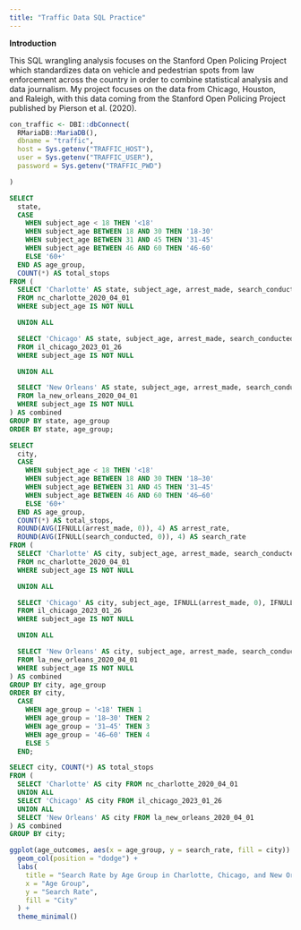 ```yaml
---
title: "Traffic Data SQL Practice"
---
```


**Introduction**

This SQL wrangling analysis focuses on the Stanford Open Policing Project which standardizes data on vehicle and pedestrian spots from law enforcement across the country in order to combine statistical analysis and data journalism. My project focuses on the data from Chicago, Houston, and Raleigh, with this data coming from the Stanford Open Policing Project published by Pierson et al. (2020).

```r
con_traffic <- DBI::dbConnect(
  RMariaDB::MariaDB(),
  dbname = "traffic",
  host = Sys.getenv("TRAFFIC_HOST"),
  user = Sys.getenv("TRAFFIC_USER"),
  password = Sys.getenv("TRAFFIC_PWD")

)
```

```sql
SELECT 
  state,
  CASE 
    WHEN subject_age < 18 THEN '<18'
    WHEN subject_age BETWEEN 18 AND 30 THEN '18-30'
    WHEN subject_age BETWEEN 31 AND 45 THEN '31-45'
    WHEN subject_age BETWEEN 46 AND 60 THEN '46-60'
    ELSE '60+'
  END AS age_group,
  COUNT(*) AS total_stops
FROM (
  SELECT 'Charlotte' AS state, subject_age, arrest_made, search_conducted
  FROM nc_charlotte_2020_04_01
  WHERE subject_age IS NOT NULL

  UNION ALL

  SELECT 'Chicago' AS state, subject_age, arrest_made, search_conducted
  FROM il_chicago_2023_01_26
  WHERE subject_age IS NOT NULL

  UNION ALL

  SELECT 'New Orleans' AS state, subject_age, arrest_made, search_conducted
  FROM la_new_orleans_2020_04_01
  WHERE subject_age IS NOT NULL
) AS combined
GROUP BY state, age_group
ORDER BY state, age_group;

```

```sql
SELECT 
  city,
  CASE 
    WHEN subject_age < 18 THEN '<18'
    WHEN subject_age BETWEEN 18 AND 30 THEN '18–30'
    WHEN subject_age BETWEEN 31 AND 45 THEN '31–45'
    WHEN subject_age BETWEEN 46 AND 60 THEN '46–60'
    ELSE '60+'
  END AS age_group,
  COUNT(*) AS total_stops,
  ROUND(AVG(IFNULL(arrest_made, 0)), 4) AS arrest_rate,
  ROUND(AVG(IFNULL(search_conducted, 0)), 4) AS search_rate
FROM (
  SELECT 'Charlotte' AS city, subject_age, arrest_made, search_conducted
  FROM nc_charlotte_2020_04_01
  WHERE subject_age IS NOT NULL

  UNION ALL

  SELECT 'Chicago' AS city, subject_age, IFNULL(arrest_made, 0), IFNULL(search_conducted, 0)
  FROM il_chicago_2023_01_26
  WHERE subject_age IS NOT NULL

  UNION ALL

  SELECT 'New Orleans' AS city, subject_age, arrest_made, search_conducted
  FROM la_new_orleans_2020_04_01
  WHERE subject_age IS NOT NULL
) AS combined
GROUP BY city, age_group
ORDER BY city,
  CASE 
    WHEN age_group = '<18' THEN 1
    WHEN age_group = '18–30' THEN 2
    WHEN age_group = '31–45' THEN 3
    WHEN age_group = '46–60' THEN 4
    ELSE 5
  END;
```

```sql
SELECT city, COUNT(*) AS total_stops
FROM (
  SELECT 'Charlotte' AS city FROM nc_charlotte_2020_04_01
  UNION ALL
  SELECT 'Chicago' AS city FROM il_chicago_2023_01_26
  UNION ALL
  SELECT 'New Orleans' AS city FROM la_new_orleans_2020_04_01
) AS combined
GROUP BY city;

```

```r
ggplot(age_outcomes, aes(x = age_group, y = search_rate, fill = city)) +
  geom_col(position = "dodge") +
  labs(
    title = "Search Rate by Age Group in Charlotte, Chicago, and New Orleans",
    x = "Age Group",
    y = "Search Rate",
    fill = "City"
  ) +
  theme_minimal()

```

